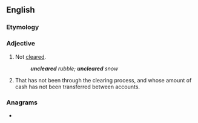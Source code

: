 ==English==

===Etymology===
{{prefix|un|cleared|lang=en}}

===Adjective===
{{en-adj|-}}

# Not [[cleared]].
#: '''''uncleared''' rubble; '''uncleared''' snow''
# {{lb|en|of a cheque}} That has not been through the clearing process, and whose amount of cash has not been transferred between accounts.

===Anagrams===
* {{anagrams|en|a=acdeelnru|Aden ulcer|undeclare}}